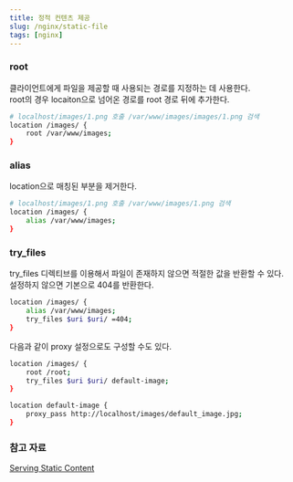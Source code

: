 ```yaml
---
title: 정적 컨텐츠 제공
slug: /nginx/static-file
tags: [nginx]
---
```


### root

클라이언트에게 파일을 제공할 때 사용되는 경로를 지정하는 데 사용한다.  
root의 경우 locaiton으로 넘어온 경로를 root 경로 뒤에 추가한다.  

```bash title=root
# localhost/images/1.png 호출 /var/www/images/images/1.png 검색
location /images/ {
    root /var/www/images;
}
```

### alias

location으로 매칭된 부분을 제거한다.

```bash title=alias
# localhost/images/1.png 호출 /var/www/images/1.png 검색
location /images/ {
    alias /var/www/images;
}
```

### try_files

try_files 디렉티브를 이용해서 파일이 존재하지 않으면 적절한 값을 반환할 수 있다.  
설정하지 않으면 기본으로 404를 반환한다.  

```bash
location /images/ {
    alias /var/www/images;
    try_files $uri $uri/ =404;
}
```

다음과 같이 proxy 설정으로도 구성할 수도 있다.

```bash
location /images/ {
    root /root;
    try_files $uri $uri/ default-image;
}

location default-image {
    proxy_pass http://localhost/images/default_image.jpg;
}
```

### 참고 자료

[Serving Static Content](https://docs.nginx.com/nginx/admin-guide/web-server/serving-static-content/)